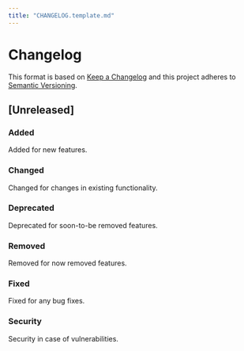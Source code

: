 ```yaml
---
title: "CHANGELOG.template.md"
---
```


# Changelog

This format is based on [Keep a Changelog](https://keepachangelog.com/en/1.0.0/)
and this project adheres to [Semantic Versioning](https://semver.org/spec/v2.0.0.html).

## [Unreleased]

### Added

Added for new features.

### Changed

Changed for changes in existing functionality.

### Deprecated

Deprecated for soon-to-be removed features.

### Removed

Removed for now removed features.

### Fixed

Fixed for any bug fixes.

### Security

Security in case of vulnerabilities.
